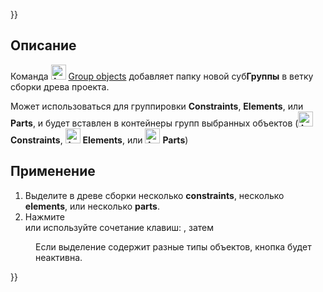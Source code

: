 {{UnfinishedDocu{{#translation:}}}}
<languages/>

{{Docnav/ru
|[[Assembly3_CreateAssembly/ru|Create assembly]]
|[[Assembly3_CreateElement/ru|Create element]]
|[[Assembly3_Workbench/ru|Assembly3]]
|IconL=Assembly_New_Assembly.svg
|IconR=Assembly_New_Element.svg
|IconC=Assembly3_workbench_icon.svg
}}

{{GuiCommand/ru
|Name=Assembly3 GroupObjects
|Icon=Assembly_New_Group.svg
|MenuLocation=Assembly3 → Group objects
|Workbenches=[[Assembly3_Workbench/ru|Assembly3]]
|Shortcut={{KEY|A}} {{KEY|Z}}
}}

<span id="Description"></span>
==Описание==

Команда [[Image:Assembly_New_Group.svg‎‎|24px]] [[Assembly3_GroupObjects/ru|Group objects]] добавляет папку новой суб'''Группы''' в ветку сборки древа проекта.

Может использоваться для группировки '''Constraints''', '''Elements''', или '''Parts''', и будет вставлен в контейнеры групп выбранных объектов ([[Image:Assembly_Assembly_Constraints_Tree.svg|24px]] '''Constraints''',  [[Image:Assembly_Assembly_Element_Tree.svg|24px]] '''Elements''', или  [[Image:Assembly_Assembly_Part_Tree.svg|24px]] '''Parts''')

<span id="Usage"></span>
==Применение==

<div class="mw-translate-fuzzy">
# Выделите в древе сборки несколько '''constraints''', несколько '''elements''', или несколько '''parts'''.
# Нажмите {{Button|[[Image:Assembly_New_Group.svg‎‎|16px]] [[Assembly3_GroupObjects/ru|Group objects]]}} </br> или используйте сочетание клавиш: {{KEY|A}}, затем {{KEY|Z}}
</div>

: Если выделение содержит разные типы объектов, кнопка {{Button|[[Image:Assembly_New_Group.svg‎‎|16px]] [[Assembly3_GroupObjects/ru|Group objects]]}} будет неактивна.


{{Docnav/ru
|[[Assembly3_CreateAssembly/ru|Create assembly]]
|[[Assembly3_CreateElement/ru|Create element]]
|[[Assembly3_Workbench/ru|Assembly3]]
|IconL=Assembly_New_Assembly.svg
|IconR=Assembly_New_Element.svg
|IconC=Assembly3_workbench_icon.svg
}}

{{Userdocnavi{{#translation:}}}}